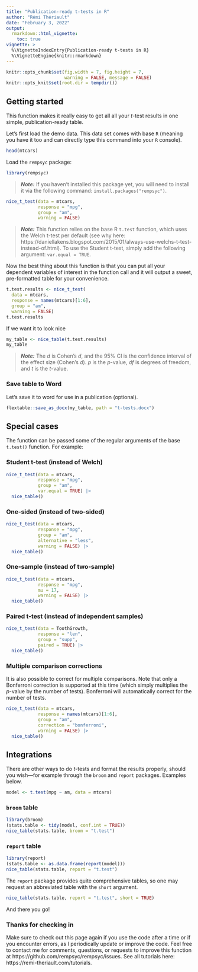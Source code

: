 ```yaml
---
title: "Publication-ready t-tests in R"
author: "Rémi Thériault"
date: "February 3, 2022"
output:
  rmarkdown::html_vignette:
    toc: true
vignette: >
  %\VignetteIndexEntry{Publication-ready t-tests in R}
  %\VignetteEngine{knitr::rmarkdown}
---
```


```r
knitr::opts_chunk$set(fig.width = 7, fig.height = 7, 
                      warning = FALSE, message = FALSE)
knitr::opts_knit$set(root.dir = tempdir())
```

## Getting started

This function makes it really easy to get all all your *t*-test results in one simple, publication-ready table.

Let's first load the demo data. This data set comes with base `R` (meaning you have it too and can directly type this command into your `R` console).

```r
head(mtcars)
```

Load the `rempsyc` package:

```r
library(rempsyc)
```

> ***Note:*** If you haven't installed this package yet, you will need to install it via the following command: `install.packages("rempsyc")`.

```r
nice_t_test(data = mtcars,
            response = "mpg",
            group = "am",
            warning = FALSE)
```

> ***Note:*** This function relies on the base R `t.test` function, which uses the Welch t-test per default (see why here: https://daniellakens.blogspot.com/2015/01/always-use-welchs-t-test-instead-of.html). To use the Student t-test, simply add the following argument: `var.equal = TRUE`.

Now the best thing about this function is that you can put all your dependent variables of interest in the function call and it will output a sweet, pre-formatted table for your convenience.

```r
t.test.results <- nice_t_test(
  data = mtcars,
  response = names(mtcars)[1:6],
  group = "am",
  warning = FALSE)
t.test.results
```

If we want it to look nice

```r
my_table <- nice_table(t.test.results)
my_table
```

> ***Note:*** The *d* is Cohen's *d*, and the 95% CI is the confidence interval of the effect size (Cohen's *d*). *p* is the *p*-value, *df* is degrees of freedom, and *t* is the *t*-value.

### Save table to Word

Let's save it to word for use in a publication (optional).

```r
flextable::save_as_docx(my_table, path = "t-tests.docx")
```

## Special cases

The function can be passed some of the regular arguments of the base `t.test()` function. For example:

### Student t-test (instead of Welch)

```r
nice_t_test(data = mtcars,
            response = "mpg",
            group = "am",
            var.equal = TRUE) |> 
  nice_table()
```

### One-sided (instead of two-sided)

```r
nice_t_test(data = mtcars,
            response = "mpg",
            group = "am",
            alternative = "less",
            warning = FALSE) |> 
  nice_table()
```

### One-sample (instead of two-sample)

```r
nice_t_test(data = mtcars,
            response = "mpg",
            mu = 17,
            warning = FALSE) |> 
  nice_table()
```

### Paired t-test (instead of independent samples)

```r
nice_t_test(data = ToothGrowth,
            response = "len",
            group = "supp",
            paired = TRUE) |> 
  nice_table()
```

### Multiple comparison corrections

It is also possible to correct for multiple comparisons. Note that only a Bonferroni correction is supported at this time (which simply multiplies the *p*-value by the number of tests). Bonferroni will automatically correct for the number of tests.

```r
nice_t_test(data = mtcars,
            response = names(mtcars)[1:6],
            group = "am",
            correction = "bonferroni",
            warning = FALSE) |> 
  nice_table()
```

## Integrations

There are other ways to do *t*-tests and format the results properly, should you wish—for example through the `broom` and `report` packages. Examples below.

```r
model <- t.test(mpg ~ am, data = mtcars)
```

### `broom` table

```r
library(broom)
(stats.table <- tidy(model, conf.int = TRUE))
nice_table(stats.table, broom = "t.test")
```

### `report` table

```r
library(report)
(stats.table <- as.data.frame(report(model)))
nice_table(stats.table, report = "t.test")

```

The `report` package provides quite comprehensive tables, so one may request an abbreviated table with the `short` argument.

```r
nice_table(stats.table, report = "t.test", short = TRUE)
```

And there you go!

### Thanks for checking in
    
Make sure to check out this page again if you use the code after a time or if you encounter errors, as I periodically update or improve the code. Feel free to contact me for comments, questions, or requests to improve this function at https://github.com/rempsyc/rempsyc/issues. See all tutorials here: https://remi-theriault.com/tutorials.
